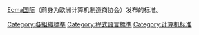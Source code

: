 [[Ecma国际|Ecma国际]]（前身为欧洲计算机制造商协会）发布的标准。

[[Category:各組織標準|Category:各組織標準]]
[[Category:程式語言標準|Category:程式語言標準]]
[[Category:计算机标准|Category:计算机标准]]